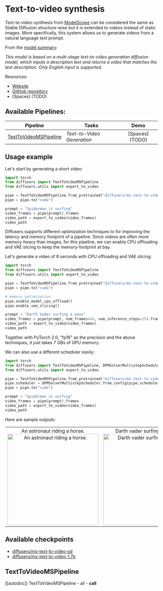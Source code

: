 <!--Copyright 2023 The HuggingFace Team. All rights reserved.

Licensed under the Apache License, Version 2.0 (the "License"); you may not use this file except in compliance with
the License. You may obtain a copy of the License at

http://www.apache.org/licenses/LICENSE-2.0

Unless required by applicable law or agreed to in writing, software distributed under the License is distributed on
an "AS IS" BASIS, WITHOUT WARRANTIES OR CONDITIONS OF ANY KIND, either express or implied. See the License for the
specific language governing permissions and limitations under the License.
-->

# Text-to-video synthesis

Text-to-video synthesis from [ModelScope](https://modelscope.cn/) can be considered the same as Stable Diffusion structure-wise but it is extended to videos instead of static images. More specifically, this system allows us to generate videos from a natural language text prompt.

From the [model summary](https://huggingface.co/damo-vilab/modelscope-damo-text-to-video-synthesis):

*This model is based on a multi-stage text-to-video generation diffusion model, which inputs a description text and returns a video that matches the text description. Only English input is supported.*

Resources:

* [Website](https://modelscope.cn/models/damo/text-to-video-synthesis/summary)
* [GitHub repository](https://github.com/modelscope/modelscope/)
* [Spaces] (TODO)

## Available Pipelines:

| Pipeline | Tasks | Demo
|---|---|:---:|
| [TextToVideoMSPipeline](https://github.com/huggingface/diffusers/blob/main/src/diffusers/pipelines/text_to_video_synthesis/pipeline_text_to_video_synth.py) | *Text-to-Video Generation* | [Spaces] (TODO)

## Usage example 

Let's start by generating a short video:

```python 
import torch
from diffusers import TextToVideoMSPipeline
from diffusers.utils import export_to_video

pipe = TextToVideoMSPipeline.from_pretrained("diffusers/ms-text-to-video-1.7b", torch_dtype=torch.float16)
pipe = pipe.to("cuda")

prompt = "Spiderman is surfing"
video_frames = pipe(prompt).frames
video_path = export_to_video(video_frames)
video_path
```

Diffusers supports different optimization techniques to for improving the latency
and memory footprint of a pipeline. Since videos are often more memory-heavy than images,
for this pipeline, we can enable CPU offloading and VAE slicing to keep the memory-footprint at bay.

Let's generate a video of 8 seconds with CPU offloading and VAE slicing:

```python
import torch
from diffusers import TextToVideoMSPipeline
from diffusers.utils import export_to_video

pipe = TextToVideoMSPipeline.from_pretrained("diffusers/ms-text-to-video-1.7b", torch_dtype=torch.float16)
pipe = pipe.to("cuda")

# memory optimization
pipe.enable_model_cpu_offload()
pipe.enable_vae_slicing()

prompt = "Darth Vader surfing a wave"
video_frames = pipe(prompt, num_frames=64, num_inference_steps=25).frames
video_path = export_to_video(video_frames)
video_path
```

Together with PyTorch 2.0, "fp16" as the precision and the above techniques, it just takes 7 GBs of GPU memory.

We can also use a different scheduler easily:

```python
import torch
from diffusers import TextToVideoMSPipeline, DPMSolverMultistepScheduler
from diffusers.utils import export_to_video

pipe = TextToVideoMSPipeline.from_pretrained("diffusers/ms-text-to-video-1.7b", torch_dtype=torch.float16)
pipe.scheduler = DPMSolverMultistepScheduler.from_config(pipe.scheduler.config)
pipe = pipe.to("cuda")

prompt = "Spiderman is surfing"
video_frames = pipe(prompt).frames
video_path = export_to_video(video_frames)
video_path
```

Here are sample outputs: 

<table>
    <tr>
        <td><center>
        An astronaut riding a horse.
        <br>
        <img src="https://huggingface.co/datasets/huggingface/documentation-images/resolve/main/diffusers/astr.gif"
            alt="An astronaut riding a horse."
            style="width: 300px;" />
        </center></td>
        <td ><center>
        Darth vader surfing in waves.
        <br>
        <img src="https://huggingface.co/datasets/huggingface/documentation-images/resolve/main/diffusers/vader.gif"
            alt="Darth vader surfing in waves."
            style="width: 300px;" />
        </center></td>
    </tr>
</table>

## Available checkpoints 

* [diffusers/ms-text-to-video-sd](https://huggingface.co/diffusers/ms-text-to-video-sd/)
* [diffusers/ms-text-to-video-1.7b](https://huggingface.co/diffusers/ms-text-to-video-1.7b)

## TextToVideoMSPipeline
[[autodoc]] TextToVideoMSPipeline
	- all
	- __call__